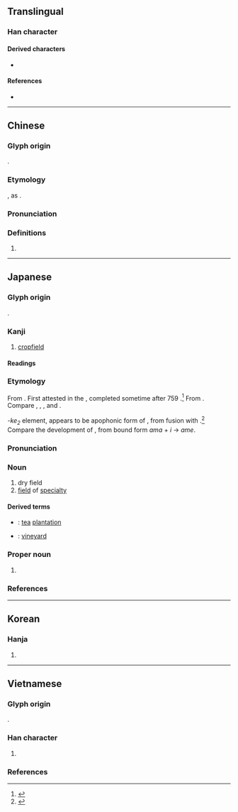 {{character info}}
==Translingual==

===Han character===
{{stroke order|strokes=9}}
{{stroke order|type=jbw|strokes=9}}
{{Han char|rn=102|rad=田|as=04|sn=9|four=96800|canj=FW|ids=⿰火田}}

====Derived characters====
* {{l|mul|[[𬊴]]}}

====References====
* {{Han ref|kx=0760.341|dkj=21797|dj=1078.170|hdz=32195.110|uh=7551|ud=30033}}

----

==Chinese==
{{zh-forms}}

===Glyph origin===
{{obor|zh|ja|畑|tr=hatake}}.

===Etymology===
{{spelling pronunciation|zh}}, as {{zh-l|田}}.

===Pronunciation===
{{zh-pron
|m=tián
|c=tin4
|cat=
}}

===Definitions===
{{zh-hanzi}}

# {{n-g|Used in Japanese personal names.}}

----

==Japanese==

===Glyph origin===
{{ja-etym-kokuji}}.

{{Han compound|ls=ic|火#Japanese|c1=s|t1=[[fire]]|田#Japanese|c2=s|t2=[[field]]}}

===Kanji===
{{ja-kanji|grade=3|rs=田04}}

# [[cropfield]]

====Readings====
{{ja-readings
|kun=はた-, はたけ-
}}

===Etymology===
{{ja-kanjitab|はたけ|yomi=k|alt=畠}}
{{wp|lang=ja}}
From {{inh|ja|ojp|-|sort=はたけ}}. First attested in the ''{{w|Man’yōshū}}'', completed sometime after 759 {{CE}}.<ref>{{R:Nihon Kokugo Daijiten 2|畑・畠}}</ref> From {{inh|ja|jpx-pro|*patakay|sort=はたけ}}. Compare {{cog|ko|밭|tr=bat|t=dry field}}, {{cog|mi|pātiki|t=paddock, field}}, {{cog|ine-pro|*pleth₂-|t=flat}}, and {{cog|sem-pro|*ḥaḳl-|t=field}}.

''-ke<sub>2</sub>'' element, appears to be apophonic form of {{m|ja|処|tr=ka|pos=denotes place, compare {{m|ja|中|tr=naka|t=middle}}}}, from fusion with {{m|ja|い|tr=i|pos=emphatic nominal particle}}.<ref>{{R:ja:Martin 1987}}</ref> Compare the development of {{m|ja|雨|tr=ame|t=rain}}, from bound form ''ama'' + ''i'' → ''ame''.

===Pronunciation===
{{ja-pron|yomi=k|はたけ|acc=0|acc_ref=DJR}}

===Noun===
{{ja-noun|はたけ}}

# dry field
# [[field]] of [[specialty]]
#: {{ja-usex|音楽'''畑'''の人|おんがく-'''ばたけ''' の ひと|music specialist}}

====Derived terms====
{{der-top}}
* {{ja-r|茶%畑|ちゃ%ばたけ}}: [[tea]] [[plantation]]
* {{ja-r|葡%萄%畑|ぶ%どう%ばたけ}}: [[vineyard]]
{{der-bottom}}

===Proper noun===
{{ja-pos|はた|proper}}

# {{surname|ja|sort=はた}}

===References===
<references/>

----

==Korean==

===Hanja===
{{ko-hanja|hangeul=[[전]]|eumhun=|rv=jeon|mr=chŏn|y=cen}}

# {{rfdef|ko|sort=田04}}

----

==Vietnamese==

===Glyph origin===
{{Han compound|火#Vietnamese|田#Vietnamese|c1=s|c2=p|t1=fire|tr2={{l|vi|điền}}|ls=psc}}.

===Han character===
{{vi-readings|rs=田04
|nom=đèn-tdcndg;tdcntd;gdhn;genibrel;taberd, dền-gdhn, vặc-btcn
}}

# {{Nom form of|đèn|[[lamp]]}}

===References===
<references/>